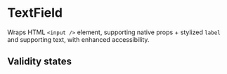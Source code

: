 


<Meta of={TextFieldStories} />

# TextField

Wraps HTML `<input />` element, supporting native props + stylized `label` and supporting text, with enhanced accessibility.

<Canvas of={TextFieldStories.Primary} />

## Validity states

<Canvas of={CreatePet} />